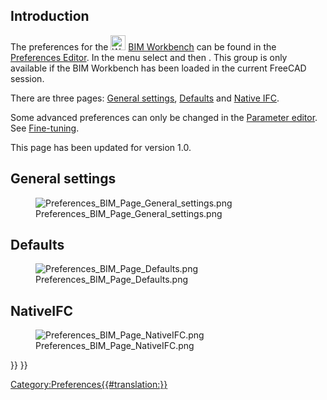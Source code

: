 <languages/>

{{Docnav
|[[BIM_TogglePanels|TogglePanels]]
|[[NativeIFC|NativeIFC]]
|[[BIM_Workbench|BIM]]
|IconL=BIM_TogglePanels.svg
|IconR=
|IconC=Workbench_BIM.svg
}}

{{TOCright}}

== Introduction ==

The preferences for the [[Image:Workbench_BIM.svg|24px]] [[BIM_Workbench|BIM Workbench]] can be found in the [[Preferences Editor|Preferences Editor]]. In the menu select {{MenuCommand|Edit → Preferences...}} and then {{MenuCommand|[[Image:Workbench_BIM.svg|16px]] BIM}}. This group is only available if the BIM Workbench has been loaded in the current FreeCAD session.

There are three pages: [[#General_settings|General settings]], [[#Defaults|Defaults]] and [[#NativeIFC|Native IFC]].

Some advanced preferences can only be changed in the [[Std_DlgParameter|Parameter editor]]. See [[Fine-tuning#BIM_Workbench|Fine-tuning]].

This page has been updated for version 1.0.

== General settings ==

[[Image:Preferences_BIM_Page_General_settings.png]]

== Defaults ==

[[Image:Preferences_BIM_Page_Defaults.png]]

== NativeIFC ==

[[Image:Preferences_BIM_Page_NativeIFC.png]]


{{Docnav
|[[BIM_TogglePanels|TogglePanels]]
|[[NativeIFC|NativeIFC]]
|[[BIM_Workbench|BIM]]
|IconL=BIM_TogglePanels.svg
|IconR=
|IconC=Workbench_BIM.svg
}}

{{BIM_Tools_navi{{#translation:}}}}
{{Userdocnavi{{#translation:}}}}
[[Category:Preferences{{#translation:}}]]